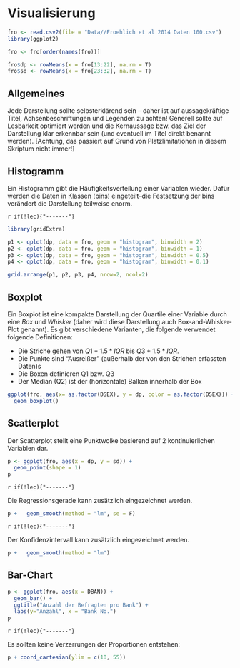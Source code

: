 # Visualisierung

```r
fro <- read.csv2(file = "Data//Froehlich et al 2014 Daten 100.csv")
library(ggplot2)

fro <- fro[order(names(fro))]

fro$dp <- rowMeans(x = fro[13:22], na.rm = T)
fro$sd <- rowMeans(x = fro[23:32], na.rm = T)
```

## Allgemeines
Jede Darstellung sollte selbsterklärend sein -- daher ist auf aussagekräftige Titel, Achsenbeschriftungen und Legenden zu achten! Generell sollte auf Lesbarkeit optimiert werden und die Kernaussage bzw. das Ziel der Darstellung klar erkennbar sein (und eventuell im Titel direkt benannt werden). [Achtung, das passiert auf Grund von Platzlimitationen in diesem Skriptum nicht immer!]

## Histogramm
Ein Histogramm gibt die Häufigkeitsverteilung einer Variablen wieder. Dafür werden die Daten in Klassen (bins) eingeteilt--die Festsetzung der bins verändert die Darstellung teilweise enorm.

`r if(!lec){"-------"}`

```r
library(gridExtra)

p1 <- qplot(dp, data = fro, geom = "histogram", binwidth = 2)
p2 <- qplot(dp, data = fro, geom = "histogram", binwidth = 1)
p3 <- qplot(dp, data = fro, geom = "histogram", binwidth = 0.5)
p4 <- qplot(dp, data = fro, geom = "histogram", binwidth = 0.1)

grid.arrange(p1, p2, p3, p4, nrow=2, ncol=2)
```

## Boxplot
Ein Boxplot ist eine kompakte Darstellung der Quartile einer Variable durch eine *Box* und *Whisker* (daher wird diese Darstellung auch Box-and-Whisker-Plot genannt). Es gibt verschiedene Varianten, die folgende verwendet folgende Definitionen:

- Die Striche gehen von $Q1 - 1.5*IQR$ bis $Q3 + 1.5*IQR$.
- Die Punkte sind "Ausreißer" (außerhalb der von den Strichen erfassten Daten)s
- Die Boxen definieren Q1 bzw. Q3 
- Der Median (Q2) ist der (horizontale) Balken innerhalb der Box

```r
ggplot(fro, aes(x= as.factor(DSEX), y = dp, color = as.factor(DSEX))) +
  geom_boxplot()
```

## Scatterplot
Der Scatterplot stellt eine Punktwolke basierend auf 2 kontinuierlichen Variablen dar.

```r
p <- ggplot(fro, aes(x = dp, y = sd)) +
  geom_point(shape = 1)
p
```

`r if(!lec){"-------"}`

Die Regressionsgerade kann zusätzlich eingezeichnet werden.

```r
p +   geom_smooth(method = "lm", se = F)
```

`r if(!lec){"-------"}`

Der Konfidenzintervall kann zusätzlich eingezeichnet werden.

```r
p +   geom_smooth(method = "lm")
```

## Bar-Chart

```r
p <- ggplot(fro, aes(x = DBAN)) +
  geom_bar() +
  ggtitle("Anzahl der Befragten pro Bank") +
  labs(y="Anzahl", x = "Bank No.")
p
```

`r if(!lec){"-------"}`

Es sollten keine Verzerrungen der Proportionen entstehen:

```r
p + coord_cartesian(ylim = c(10, 55)) 
```




